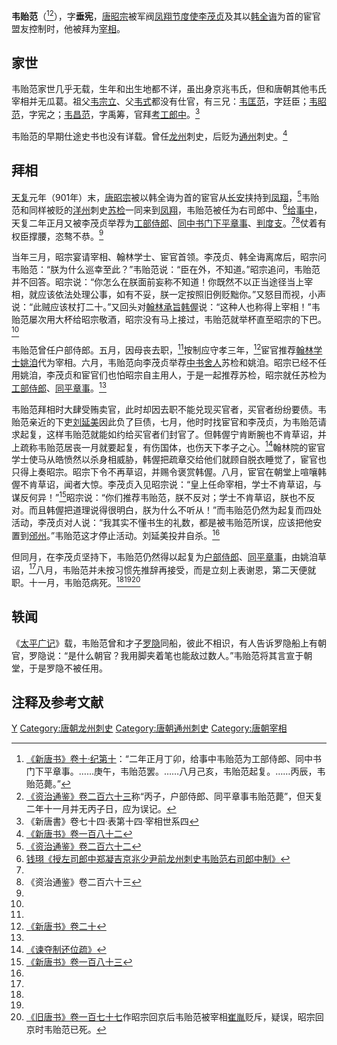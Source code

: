 {{NoteTA
|1=zh-hans:起复;zh-hant:起復}}

{{Infobox Biography
| subject_name   = 韋貽範 
| image_name     = 
| image_size     = 
| image_caption  = 
| date_of_birth  = 不詳
| place_of_birth = [[唐朝|唐朝]]
| date_of_death  = 902年12月16日
| place_of_death = [[唐朝|唐朝]]
| occupation     = [[唐朝|唐朝]]宰相
}}

'''韦贻范'''（{{bd|?||902年|12月16日|catIdx=W韦}}<ref name=NBT10>[[:s:新唐书/卷10|《新唐书》卷十·纪第十]]：“二年正月丁卯，给事中韦贻范为工部侍郎、同中书门下平章事。……庚午，韦贻范罢。……八月己亥，韦贻范起复。……丙辰，韦贻范薨。”</ref><ref>[[:s:资治通鉴/卷263|《资治通鉴》卷二百六十三]]称“丙子，户部侍郎、同平章事韦贻范薨”，但天复二年十一月并无丙子日，应为误记。</ref>），字'''垂宪'''，[[唐昭宗|唐昭宗]]被军阀[[凤翔节度使|凤翔节度使]][[李茂贞|李茂贞]]及其以[[韩全诲|韩全诲]]为首的宦官盟友控制时，他被拜为[[宰相|宰相]]。

==家世==
韦贻范家世几乎无载，生年和出生地都不详，虽出身京兆韦氏，但和唐朝其他韦氏宰相并无瓜葛。祖父[[韦宗立|韦宗立]]、父[[韦式|韦式]]都没有仕官，有三兄：[[韦匡范|韦匡范]]，字廷臣；[[韦昭范|韦昭范]]，字宪之；[[韦昌范|韦昌范]]，字禹筹，官拜[[考工郎中|考工郎中]]。<ref>《新唐書》卷七十四‧表第十四·宰相世系四</ref>

韦贻范的早期仕途史书也没有详载。曾任[[龙州_(四川)|龙州]]刺史，后贬为[[通州_(四川)|通州]]刺史。<ref name=NBT182>[[:s:新唐書/卷182|《新唐书》卷一百八十二]]</ref>

==拜相==
[[天复_(唐朝)|天复]]元年（901年）末，[[唐昭宗|唐昭宗]]被以韩全诲为首的宦官从[[长安|长安]]挟持到[[凤翔|凤翔]]，<ref>[[:s:資治通鑑/卷262|《资治通鉴》卷二百六十二]]</ref>韦贻范和同样被贬的[[洋州|洋州]]刺史[[苏检|苏检]]一同来到[[凤翔|凤翔]]，韦贻范被任为右司郎中、<ref>[[:s:授左司郎中郑凝吉京兆少尹前龙州刺史韦贻范右司郎中制|钱珝《授左司郎中郑凝吉京兆少尹前龙州刺史韦贻范右司郎中制》]]</ref>[[给事中|给事中]]，天复二年正月又被李茂贞举荐为[[工部侍郎|工部侍郎]]、[[同中书门下平章事|同中书门下平章事]]、[[判度支|判度支]]。<ref name=NBT10/><ref name=ZZTJ263>《资治通鉴》卷二百六十三</ref>仗着有权臣撑腰，恣骜不恭。<ref name=NBT182/>

当年三月，昭宗宴请宰相、翰林学士、宦官首领。李茂贞、韩全诲离席后，昭宗问韦贻范：“朕为什么巡幸至此？”韦贻范说：“臣在外，不知道。”昭宗追问，韦贻范并不回答。昭宗说：“你怎么在朕面前妄称不知道！你既然不以正当途径当上宰相，就应该依法处理公事，如有不妥，朕一定按照旧例贬黜你。”又怒目而视，小声说：“此贼应该杖打二十。”又回头对[[翰林承旨|翰林承旨]][[韩偓|韩偓]]说：“这种人也称得上宰相！”韦贻范屡次用大杯给昭宗敬酒，昭宗没有马上接过，韦贻范就举杯直至昭宗的下巴。<ref name=ZZTJ263/>

韦贻范曾任户部侍郎。五月，因母丧去职，<ref name=NBT10/>按制应守孝三年，<ref>[[:s:新唐書/卷020|《新唐书》卷二十]]</ref>宦官推荐[[翰林学士|翰林学士]][[姚洎|姚洎]]代为宰相。六月，韦贻范向李茂贞举荐[[中书舍人|中书舍人]]苏检和姚洎。昭宗已经不任用姚洎，李茂贞和宦官们也怕昭宗自主用人，于是一起推荐苏检，昭宗就任苏检为[[工部侍郎|工部侍郎]]、[[同平章事|同平章事]]。<ref name=ZZTJ263/>

韦贻范拜相时大肆受贿卖官，此时却因去职不能兑现买官者，买官者纷纷要债。韦贻范亲近的下吏[[刘延美|刘延美]]因此负了巨债，七月，他时时找宦官和李茂贞，为韦贻范请求起复，这样韦贻范就能如约给买官者们封官了。但韩偓宁肯断腕也不肯草诏，并上疏称韦贻范居丧一月就要起复，有伤国体，也伤天下孝子之心。<ref>[[:s:谏夺制还位疏|《谏夺制还位疏》]]</ref>翰林院的宦官学士使马从皓愤然以杀身相威胁，韩偓把疏章交给他们就顾自脱衣睡觉了，宦官也只得上奏昭宗。昭宗下令不再草诏，并赐令褒赏韩偓。八月，宦官在朝堂上喧嚷韩偓不肯草诏，闻者大惊。李茂贞入见昭宗说：“皇上任命宰相，学士不肯草诏，与谋反何异！”<ref name=NBT183>[[:s:新唐书/卷183|《新唐书》卷一百八十三]]</ref>昭宗说：“你们推荐韦贻范，朕不反对；学士不肯草诏，朕也不反对。而且韩偓把道理说得很明白，朕为什么不听从！”而韦贻范仍然为起复而四处活动，李茂贞对人说：“我其实不懂书生的礼数，都是被韦贻范所误，应该把他安置到[[邠州|邠州]]。”韦贻范这才停止活动。刘延美投井自杀。<ref name=ZZTJ263/>

但同月，在李茂贞坚持下，韦贻范仍然得以起复为[[户部侍郎|户部侍郎]]、[[同平章事|同平章事]]，由姚洎草诏，<ref name=NBT183/>八月，韦贻范并未按习惯先推辞再接受，而是立刻上表谢恩，第二天便就职。十一月，韦贻范病死。<ref name=NBT10/><ref name=ZZTJ263/><ref>[[:s:旧唐书/卷177|《旧唐书》卷一百七十七]]作昭宗回京后韦贻范被宰相[[崔胤|崔胤]]贬斥，疑误，昭宗回京时韦贻范已死。</ref>

== 轶闻 ==
《[[太平广记|太平广记]]》载，韦贻范曾和才子[[罗隐|罗隐]]同船，彼此不相识，有人告诉罗隐船上有朝官，罗隐说：“是什么朝官？我用脚夹着笔也能敌过数人。”韦贻范将其言宣于朝堂，于是罗隐不被任用。

== 注释及参考文献 ==
{{reflist}}

{{DEFAULTSORT:W}}
[[Category:京兆韦氏|Y]]
[[Category:唐朝龙州刺史|Category:唐朝龙州刺史]]
[[Category:唐朝通州刺史|Category:唐朝通州刺史]]
[[Category:唐朝宰相|Category:唐朝宰相]]